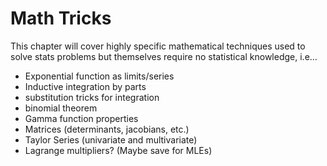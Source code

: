 # Math Tricks {#math-tricks}

This chapter will cover highly specific mathematical techniques used to solve stats problems but themselves require no statistical knowledge, i.e...

- Exponential function as limits/series
- Inductive integration by parts
- substitution tricks for integration
- binomial theorem
- Gamma function properties
- Matrices (determinants, jacobians, etc.)
- Taylor Series (univariate and multivariate)
- Lagrange multipliers? (Maybe save for MLEs)

